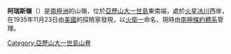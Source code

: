 {{coord|71|52|S|68|30|W|display=title}}

'''阿瑞斯嶺'''（{{lang-en|Phobos Ridge}}）是[[南極洲|南極洲]]的山嶺，位於[[亞歷山大一世島|亞歷山大一世島]]東南端，處於[[火星冰川|火星冰川]]西岸，在1935年11月23日由[[美國|美國]]的探險家發現，以[[火衛一|火衛一]]命名，現時由[[南極條約體系|南極條約體系]]管理。

{{DEFAULTSORT:Phobos Ridge}}
[[Category:亞歷山大一世島山脊|Category:亞歷山大一世島山脊]]


{{AlexanderIsland-geo-stub}}